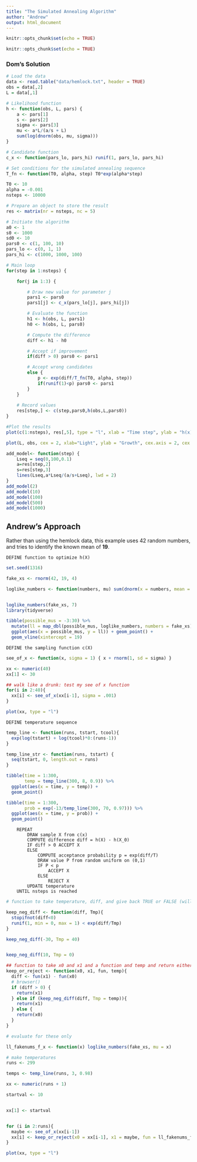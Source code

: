 ```yaml
---
title: "The Simulated Annealing Algorithm"
author: "Andrew"
output: html_document
---
```


```r
knitr::opts_chunk$set(echo = TRUE)
```

```r
knitr::opts_chunk$set(echo = TRUE)
```

### Dom's Solution

```r
# Load the data 
data <- read.table("data/hemlock.txt", header = TRUE)
obs = data[,2]
L = data[,1]

# Likelihood function
h <- function(obs, L, pars) {
    a <- pars[1]
    s <- pars[2]
    sigma <- pars[3]
    mu <- a*L/(a/s + L)
    sum(log(dnorm(obs, mu, sigma)))
}

# Candidate function
c_x <- function(pars_lo, pars_hi) runif(1, pars_lo, pars_hi)

# Set conditions for the simulated annealing sequence
T_fn <- function(T0, alpha, step) T0*exp(alpha*step)

T0 <- 10
alpha = -0.001
nsteps <- 10000

# Prepare an object to store the result
res <- matrix(nr = nsteps, nc = 5)

# Initiate the algorithm
a0 <- 1
s0 <- 1000
sd0 <- 10
pars0 <- c(1, 100, 10)
pars_lo <- c(0, 1, 1)
pars_hi <- c(1000, 1000, 100)

# Main loop
for(step in 1:nsteps) {

    for(j in 1:3) {

        # Draw new value for parameter j
        pars1 <- pars0
        pars1[j] <- c_x(pars_lo[j], pars_hi[j])

        # Evaluate the function
        h1 <- h(obs, L, pars1)
        h0 <- h(obs, L, pars0)

        # Compute the difference
        diff <- h1 - h0

        # Accept if improvement
        if(diff > 0) pars0 <- pars1

        # Accept wrong candidates 
        else {	
            p <- exp(diff/T_fn(T0, alpha, step))
            if(runif(1)<p) pars0 <- pars1
        }
    }
    
    # Record values
    res[step,] <- c(step,pars0,h(obs,L,pars0)) 
}

#Plot the results
plot(c(1:nsteps), res[,5], type = "l", xlab = "Time step", ylab = "h(x)",cex = 2, log = "x")

plot(L, obs, cex = 2, xlab="Light", ylab = "Growth", cex.axis = 2, cex.lab = 2)

add_model<- function(step) {
    Lseq = seq(0,100,0.1)
    a=res[step,2]
    s=res[step,3]
    lines(Lseq,a*Lseq/(a/s+Lseq), lwd = 2)
}
add_model(2)
add_model(10)
add_model(100)
add_model(500)
add_model(1000)
```


## Andrew's Approach

Rather than using the hemlock data, this example uses 42 random numbers, and tries to identify the known mean of **19**.

`DEFINE function to optimize h(X)`

```r

set.seed(1316)

fake_xs <- rnorm(42, 19, 4)

loglike_numbers <- function(numbers, mu) sum(dnorm(x = numbers, mean = mu, sd = 4, log = TRUE))


loglike_numbers(fake_xs, 7)
library(tidyverse)

tibble(possible_mus = -3:30) %>% 
  mutate(ll = map_dbl(possible_mus, loglike_numbers, numbers = fake_xs)) %>% 
  ggplot(aes(x = possible_mus, y = ll)) + geom_point() + 
  geom_vline(xintercept = 19)

```


`DEFINE the sampling function c(X)`

```r

see_of_x <- function(x, sigma = 1) { x + rnorm(1, sd = sigma) }

xx <- numeric(40)
xx[1] <- 30

## walk like a drunk: test my see of x function
for(i in 2:40){
  xx[i] <- see_of_x(xx[i-1], sigma = .001)
}

plot(xx, type = "l")
```



 `DEFINE temperature sequence`

```r


temp_line <- function(runs, tstart, tcool){
  exp(log(tstart) + log(tcool)*0:(runs-1))
}

temp_line_str <- function(runs, tstart) {
  seq(tstart, 0, length.out = runs)
}

tibble(time = 1:300,
       temp = temp_line(300, 8, 0.9)) %>% 
  ggplot(aes(x = time, y = temp)) + 
  geom_point()

tibble(time = 1:300,
       prob = exp(-13/temp_line(300, 70, 0.97))) %>% 
  ggplot(aes(x = time, y = prob)) + 
  geom_point()

```




```
    REPEAT
        DRAW sample X from c(x)
        COMPUTE difference diff = h(X) - h(X_0)
        IF diff > 0 ACCEPT X
        ELSE 
            COMPUTE acceptance probability p = exp(diff/T)
            DRAW value P from random uniform on (0,1)
            IF P < p
                ACCEPT X
            ELSE
                REJECT X
        UPDATE temperature
    UNTIL nsteps is reached
```


```r
# function to take temperature, diff, and give back TRUE or FALSE (will a negative be kept)

keep_neg_diff <- function(diff, Tmp){
  stopifnot(diff<0)
  runif(1, min = 0, max = 1) < exp(diff/Tmp)
}

keep_neg_diff(-30, Tmp = 40)


keep_neg_diff(10, Tmp = 0)

```


```r

## function to take x0 and x1 and a function and temp and return either x0 (reject) or x1 ( accept)
keep_or_reject <- function(x0, x1, fun, temp){
  diff <- fun(x1) - fun(x0)
  # browser()
  if (diff > 0) {
    return(x1)
  } else if (keep_neg_diff(diff, Tmp = temp)){
    return(x1)
  } else {
    return(x0)
  }
}

```


```r
# evaluate for these only

ll_fakenums_f_x <- function(x) loglike_numbers(fake_xs, mu = x)

# make temperatures
runs <- 299

temps <- temp_line(runs, 3, 0.98)

xx <- numeric(runs + 1)

startval <- 10


xx[1] <- startval


for (i in 2:runs){
  maybe <- see_of_x(xx[i-1])
  xx[i] <- keep_or_reject(x0 = xx[i-1], x1 = maybe, fun = ll_fakenums_f_x, temp = temps[i-1])
}

plot(xx, type = "l")
```
